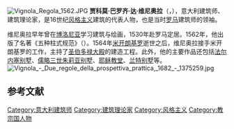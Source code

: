 {{redirect2|维尼奥拉|意大利摩德纳省的市镇|维尼奥拉 (摩德纳省)}}
[[File:Vignola_Regola_1562.JPG|thumb]]
'''贾科莫·巴罗齐·达·维尼奥拉'''（{{lang-it|Jacopo Barozzi da Vignola}}，{{bd|1507年|10月1日|1573年|7月7日}}），意大利建筑师、建筑理论家，是16世纪[[风格主义|风格主义]]建筑的代表人物，也是当时[[罗马|罗马]]建筑师的领袖。{{r|mkml}}

维尼奥拉早年曾在[[博洛尼亚|博洛尼亚]]学习建筑与绘画，1530年赴罗马定居。1562年，他出版了名著《五种柱式规范》（''{{lang|it|Regola delli cinque ordini d'architettura}}''）。1564年[[米开朗基罗|米开朗基罗]]逝世之后，维尼奥拉接手米开朗基罗的工作，主持了[[圣伯多禄大殿|圣伯多禄大殿]]的建造工程。此外，他的主要作品还包括[[法尔内塞别墅|法尔内塞别墅]]、[[儒略三世|儒略三世]][[朱莉亚别墅|朱莉亚别墅]]、[[耶稣教堂|耶稣教堂]]、[[兰特别墅|兰特别墅]]等。{{r|mkml}}{{r|qi}}
[[File:Vignola_-_Due_regole_della_prospettiva_prattica,_1682_-_1375259.jpg|thumb]]

== 参考文献 ==
{{reflist|refs=
<ref name=mkml>{{cite book|title=《麦克米伦百科全书》|editor=艾伦·艾萨克斯|publisher=杭州人民出版社|year=2002}}</ref>
<ref name=qi>{{cite book|title=《中国土木建筑百科辞典·建筑》|editor=齐康|publisher=中国建筑工业出版社|year=1999}}</ref>
}}

{{Authority control}}

{{DEFAULTSORT:Vignola, Giacomo}}
[[Category:意大利建筑师|Category:意大利建筑师]]
[[Category:建筑理论家|Category:建筑理论家]]
[[Category:风格主义|Category:风格主义]]
[[Category:教宗国人物|Category:教宗国人物]]